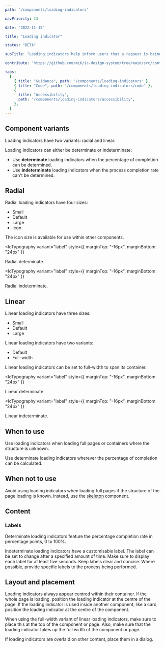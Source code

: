 ```yaml
---
path: "/components/loading-indicators"

navPriority: 13

date: "2022-11-15"

title: "Loading indicator"

status: "BETA"

subTitle: "Loading indicators help inform users that a request is being processed. Radial and linear indicators provide flexibility in design."

contribute: "https://github.com/mi6/ic-design-system/tree/main/src/content/structured/components/loading-indicators"

tabs:
  [
    { title: "Guidance", path: "/components/loading-indicators" },
    { title: "Code", path: "/components/loading-indicators/code" },
    {
      title: "Accessibility",
      path: "/components/loading-indicators/accessibility",
    },
  ]
---
```



## Component variants

Loading indicators have two variants: radial and linear.

Loading indicators can either be determinate or indeterminate:

- Use **determinate** loading indicators when the percentage of completion can be determined.
- Use **indeterminate** loading indicators when the process completion rate can't be determined.

## Radial

Radial loading indicators have four sizes:

- Small
- Default
- Large
- Icon

The icon size is available for use within other components.

<ComponentPreview>
  <IcLoadingIndicator type="circular" progress="50" max="100" label="50%" />
</ComponentPreview>

<IcTypography
  variant="label"
  style={{ marginTop: "-16px", marginBottom: "24px" }}
>
  Radial determinate.
</IcTypography>

<ComponentPreview>
  <IcLoadingIndicator type="circular" label="Loading..." />
</ComponentPreview>

<IcTypography
  variant="label"
  style={{ marginTop: "-16px", marginBottom: "24px" }}
>
  Radial indeterminate.
</IcTypography>

## Linear

Linear loading indicators have three sizes:

- Small
- Default
- Large

Linear loading indicators have two variants:

- Default
- Full-width

Linear loading indicators can be set to full-width to span its container.

<ComponentPreview>
  <IcLoadingIndicator
    style={{ width: "240px" }}
    type="linear"
    label="50%"
    progress="50"
    max="100"
  />
</ComponentPreview>

<IcTypography
  variant="label"
  style={{ marginTop: "-16px", marginBottom: "24px" }}
>
  Linear determinate.
</IcTypography>

<ComponentPreview>
  <IcLoadingIndicator
    style={{ width: "240px" }}
    type="linear"
    label="Loading..."
    max="100"
  />
</ComponentPreview>

<IcTypography
  variant="label"
  style={{ marginTop: "-16px", marginBottom: "24px" }}
>
  Linear indeterminate.
</IcTypography>

## When to use

Use loading indicators when loading full pages or containers where the structure is unknown.

Use determinate loading indicators wherever the percentage of completion can be calculated.

## When not to use

Avoid using loading indicators when loading full pages if the structure of the page loading is known. Instead, use the [skeleton](/components/skeleton) component.

## Content

### Labels

Determinate loading indicators feature the percentage completion rate in percentage points, 0 to 100%.

Indeterminate loading indicators have a customisable label. The label can be set to change after a specified amount of time. Make sure to display each label for at least five seconds. Keep labels clear and concise. Where possible, provide specific labels to the process being performed.

<DoubleDoDontCaution>
  <DoDontCaution
    imageSrc={loadingIndicatorFig1}
    imageAlt="A graphic of a radial loading indicator with the label of 'Submitting form...'."
    state="good"
    caption="Use clear, concise, and specific labels."
  />
  <DoDontCaution
    imageSrc={loadingIndicatorFig2}
    imageAlt="A graphic of a radial loading indicator with the label of ‘The form is now being submitted... Please wait...’."
    state="bad"
    caption="Don’t make labels unnecessarily long."
  />
</DoubleDoDontCaution>

## Layout and placement

Loading indicators always appear centred within their container. If the whole page is loading, position the loading indicator at the centre of the page. If the loading indicator is used inside another component, like a card, position the loading indicator at the centre of the component.

<DoubleDoDontCaution>
  <DoDontCaution
    imageSrc={loadingIndicatorFig3}
    imageAlt="A graphic of a radial loading indicator positioned in the middle of a blank page."
    state="good"
    caption="Always centre the component."
  />
  <DoDontCaution
    imageSrc={loadingIndicatorFig4}
    imageAlt="A graphic of a radial loading indicator positioned in the top left corner of a blank page."
    state="bad"
    caption="Don’t position the loading indicators on other parts of the page or container."
  />
</DoubleDoDontCaution>

When using the full-width variant of linear loading indicators, make sure to place this at the top of the component or page. Also, make sure that the loading indicator takes up the full width of the component or page.

<DoubleDoDontCaution>
  <DoDontCaution
    imageSrc={loadingIndicatorFig5}
    imageAlt="A graphic of a full width loading indicator at the top of a page."
    state="good"
    caption="Place the full width indicator at the top of the container."
  />
  <DoDontCaution
    imageSrc={loadingIndicatorFig6}
    imageAlt="A graphic of a full width loading indicator positioned in the centre of a container with a bigger width."
    state="bad"
    caption="Don’t position full width loading indicators on other parts of the container. Make sure it has the same width of this container."
  />
</DoubleDoDontCaution>

If loading indicators are overlaid on other content, place them in a dialog.

<DoDontCaution
  imageSrc={loadingIndicatorFig7}
  imageAlt="A loading indicator placed inside a modal dialog, overlaid on a page filled with content."
  state="good"
  caption="Place loading indicators in dialogs when overlaid on other content."
/>

<DoDontCaution
  imageSrc={loadingIndicatorFig8}
  imageAlt="A loading indicator overlaid on a page filled with content."
  state="bad"
  caption="Don’t place loading indicators over other content, even if changing the opacity of the background."
/>
